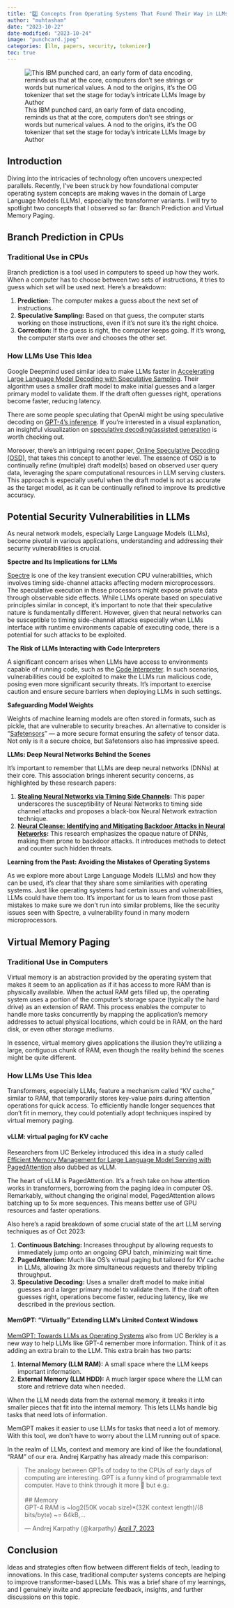 ```yaml
---
title: "2️⃣ Concepts from Operating Systems That Found Their Way in LLMs"
author: "muhtasham"
date: "2023-10-22"
date-modified: "2023-10-24"
image: "punchcard.jpeg"
categories: [llm, papers, security, tokenizer]
toc: true
---
```


![This IBM punched card, an early form of data encoding, reminds us that at the core, computers don't see strings or words but numerical values. A nod to the origins, it's the OG tokenizer that set the stage for today's intricate LLMs Image by Author](punchcard.jpeg)

## Introduction

Diving into the intricacies of technology often uncovers unexpected parallels. Recently, I’ve been struck by how foundational computer operating system concepts are making waves in the domain of Large Language Models (LLMs), especially the transformer variants. I will try to spotlight two concepts that I observed so far: Branch Prediction and Virtual Memory Paging.

## Branch Prediction in CPUs

### Traditional Use in CPUs

Branch prediction is a tool used in computers to speed up how they work. When a computer has to choose between two sets of instructions, it tries to guess which set will be used next. Here’s a breakdown:

1. **Prediction:** The computer makes a guess about the next set of instructions.
2. **Speculative Sampling:** Based on that guess, the computer starts working on those instructions, even if it's not sure it's the right choice.
3. **Correction:** If the guess is right, the computer keeps going. If it's wrong, the computer starts over and chooses the other set.

### How LLMs Use This Idea

Google Deepmind used similar idea to make LLMs faster in [Accelerating Large Language Model Decoding with Speculative Sampling](https://arxiv.org/abs/2302.01318). Their algorithm uses a smaller draft model to make initial guesses and a larger primary model to validate them. If the draft often guesses right, operations become faster, reducing latency.

There are some people speculating that OpenAI might be using speculative decoding on [GPT-4's inference](https://news.ycombinator.com/item?id=36710170). If you're interested in a visual explanation, an insightful visualization on  [speculative decoding/assisted generation](https://huggingface.co/blog/assisted-generation#greedy-decoding-with-assisted-generation) is worth checking out.

Moreover, there's an intriguing recent paper, [Online Speculative Decoding (OSD)](https://arxiv.org/abs/2310.07177), that takes this concept to another level. The essence of OSD is to continually refine (multiple) draft model(s) based on observed user query data, leveraging the spare computational resources in LLM serving clusters. This approach is especially useful when the draft model is not as accurate as the target model, as it can be continually refined to improve its predictive accuracy.

::: {.callout-caution collapse="true"}

## Potential Security Vulnerabilities in LLMs

As neural network models, especially Large Language Models (LLMs), become pivotal in various applications, understanding and addressing their security vulnerabilities is crucial. 

**Spectre and Its Implications for LLMs**

[Spectre](https://en.wikipedia.org/wiki/Spectre_(security_vulnerability)) is one of the key transient execution CPU vulnerabilities, which involves timing side-channel attacks affecting modern microprocessors. The speculative execution in these processors might expose private data through observable side effects.  While LLMs operate based on speculative principles similar in concept, it's important to note that their speculative nature is fundamentally different.  However, given that neural networks can be susceptible to timing side-channel attacks especially when LLMs interface with runtime environments capable of executing code, there is a potential for such attacks to be exploited. 

**The Risk of LLMs Interacting with Code Interpreters**

A significant concern arises when LLMs have access to environments capable of running code, such as the [Code Interpreter](https://chat.openai.com/?model=gpt-4-code-interpreter). In such scenarios, vulnerabilities could be exploited to make the LLMs run malicious code, posing even more significant security threats. It's important to exercise caution and ensure secure barriers when deploying LLMs in such settings.

**Safeguarding Model Weights**

Weights of machine learning models are often stored in formats, such as pickle, that are vulnerable to security breaches. An alternative to consider is "[Safetensors](https://huggingface.co/docs/safetensors/index)" — a more secure format ensuring the safety of tensor data. Not only is it a secure choice, but Safetensors also has impressive speed. 

**LLMs: Deep Neural Networks Behind the Scenes**

It's important to remember that LLMs are deep neural networks (DNNs) at their core. This association brings inherent security concerns, as highlighted by these research papers:

1. **[Stealing Neural Networks via Timing Side Channels](https://arxiv.org/abs/1812.11720):** This paper underscores the susceptibility of Neural Networks to timing side channel attacks and proposes a black-box Neural Network extraction technique.
2. **[Neural Cleanse: Identifying and Mitigating Backdoor Attacks in Neural Networks](https://ieeexplore.ieee.org/document/8835365):** This research emphasizes the opaque nature of DNNs, making them prone to backdoor attacks. It introduces methods to detect and counter such hidden threats.

**Learning from the Past: Avoiding the Mistakes of Operating Systems**

As we explore more about Large Language Models (LLMs) and how they can be used, it's clear that they share some similarities with operating systems. Just like operating systems had certain issues and vulnerabilities, LLMs could have them too. It's important for us to learn from those past mistakes to make sure we don't run into similar problems, like the security issues seen with Spectre, a vulnerability found in many modern microprocessors.

:::

## Virtual Memory Paging

### Traditional Use in Computers

Virtual memory is an abstraction provided by the operating system that makes it seem to an application as if it has access to more RAM than is physically available. When the actual RAM gets filled up, the operating system uses a portion of the computer's storage space (typically the hard drive) as an extension of RAM. This process enables the computer to handle more tasks concurrently by mapping the application's memory addresses to actual physical locations, which could be in RAM, on the hard disk, or even other storage mediums.

In essence, virtual memory gives applications the illusion they're utilizing a large, contiguous chunk of RAM, even though the reality behind the scenes might be quite different.

### How LLMs Use This Idea

Transformers, especially LLMs, feature a mechanism called "KV cache," similar to RAM, that temporarily stores key-value pairs during attention operations for quick access. To efficiently handle longer sequences that don't fit in memory, they could potentially adopt techniques inspired by virtual memory paging.

#### vLLM: virtual paging for KV cache

Researchers from UC Berkeley introduced this idea in a study called [Efficient Memory Management for Large Language Model Serving with PagedAttention](https://arxiv.org/abs/2309.06180) also dubbed as vLLM.

The heart of vLLM is PagedAttention. It's a fresh take on how attention works in transformers, borrowing from the paging idea in computer OS. Remarkably, without changing the original model, PagedAttention allows batching up to 5x more sequences. This means better use of GPU resources and faster operations.

Also here's a rapid breakdown of some crucial state of the art LLM serving techniques as of Oct 2023:

1. **Continuous Batching:** Increases throughput by allowing requests to immediately jump onto an ongoing GPU batch, minimizing wait time.
2. **PagedAttention:** Much like OS's virtual paging but tailored for KV cache in LLMs, allowing 3x more simultaneous requests and thereby tripling throughput.
3. **Speculative Decoding:** Uses a smaller draft model to make initial guesses and a larger primary model to validate them. If the draft often guesses right, operations become faster, reducing latency, like we described in the previous section.


#### MemGPT: "Virtually" Extending LLM's Limited Context Windows

[MemGPT: Towards LLMs as Operating Systems](https://arxiv.org/abs/2310.08560) also from UC Berkley is a new way to help LLMs like GPT-4 remember more information. Think of it as adding an extra brain to the LLM. This extra brain has two parts:

1. **Internal Memory (LLM RAM):** A small space where the LLM keeps important information.
2. **External Memory (LLM HDD):** A much larger space where the LLM can store and retrieve data when needed.

When the LLM needs data from the external memory, it breaks it into smaller pieces that fit into the internal memory. This lets LLMs handle big tasks that need lots of information.

MemGPT makes it easier to use LLMs for tasks that need a lot of memory. With this tool, we don't have to worry about the LLM running out of space.

In the realm of LLMs, context and memory are kind of like the foundational, "RAM" of our era. Andrej Karpathy has already made this comparison:

<blockquote class="twitter-tweet"><p lang="en" dir="ltr">The analogy between GPTs of today to the CPUs of early days of computing are interesting. GPT is a funny kind of programmable text computer. Have to think through it more 🤔 but e.g.:<br><br>## Memory<br>GPT-4 RAM is ~log2(50K vocab size)*(32K context length)/(8 bits/byte) ~= 64kB,…</p>&mdash; Andrej Karpathy (@karpathy) <a href="https://twitter.com/karpathy/status/1644183721405464576?ref_src=twsrc%5Etfw">April 7, 2023</a></blockquote> <script async src="https://platform.twitter.com/widgets.js" charset="utf-8"></script>

## Conclusion

Ideas and strategies often flow between different fields of tech, leading to innovations. In this case, traditional computer systems concepts are helping to improve transformer-based LLMs. This was a brief share of my learnings, and I genuinely invite and appreciate feedback, insights, and further discussions on this topic.
